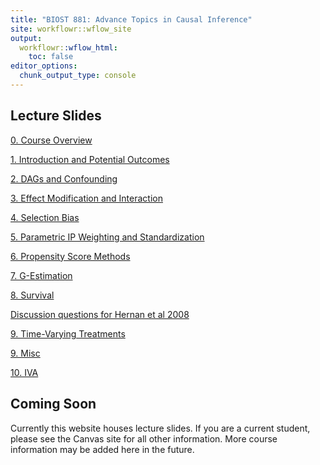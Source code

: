 ```yaml
---
title: "BIOST 881: Advance Topics in Causal Inference"
site: workflowr::wflow_site
output:
  workflowr::wflow_html:
    toc: false
editor_options:
  chunk_output_type: console
---
```


## Lecture Slides

[0. Course Overview](slides/0_course_introduction.html) 

[1. Introduction and Potential Outcomes](slides/1_introduction.html)

[2. DAGs and Confounding](slides/2_dags_confounding.html)

[3. Effect Modification and Interaction](slides/3_effect_modification_interaction.html)

[4. Selection Bias](slides/4_selection_bias.html)

[5. Parametric IP Weighting and Standardization](slides/5_modeling1.html)

[6. Propensity Score Methods](slides/6_propensity_scores.html)

[7. G-Estimation](slides/7_g_estimation.html)

[8. Survival](slides/8_survival.html)

[Discussion questions for Hernan et al 2008](slides/Hernan_et_al_2008.html)

[9. Time-Varying Treatments](slides/9_time_varying_treatment.html)

[9. Misc](slides/9_misc.html)

[10. IVA](slides/10_iva.html)

## Coming Soon

Currently this website houses lecture slides. If you are a current student, please see the Canvas site for all other information. More course information may be added here in the future. 
